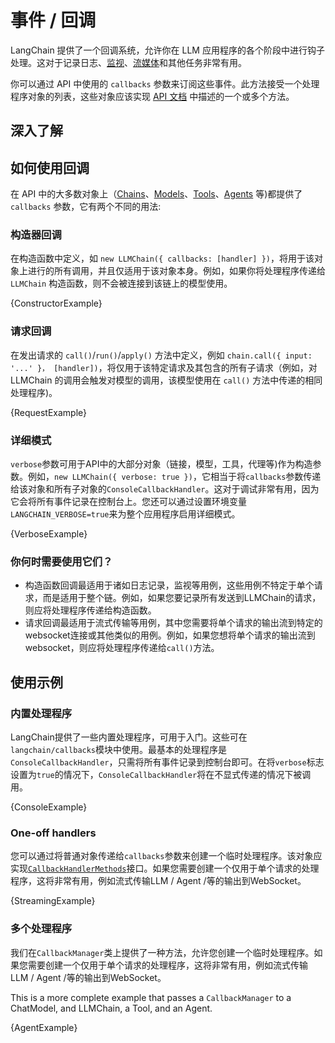 

# 事件 / 回调

LangChain 提供了一个回调系统，允许你在 LLM 应用程序的各个阶段中进行钩子处理。这对于记录日志、[监视](../tracing)、[流媒体](../../modules/models/llms/additional_functionality#streaming-responses)和其他任务非常有用。

你可以通过 API 中使用的 `callbacks` 参数来订阅这些事件。此方法接受一个处理程序对象的列表，这些对象应该实现 [API 文档](../../api/callbacks/interfaces/CallbackHandlerMethods) 中描述的一个或多个方法。

## 深入了解



<DocCardList />


## 如何使用回调

在 API 中的大多数对象上（[Chains](../../modules/chains/)、[Models](../../modules/models/)、[Tools](../../modules/agents/tools/)、[Agents](../../modules/agents/agents/) 等)都提供了 `callbacks` 参数，它有两个不同的用法:

### 构造器回调

在构造函数中定义，如 `new LLMChain({ callbacks: [handler] })`，将用于该对象上进行的所有调用，并且仅适用于该对象本身。例如，如果你将处理程序传递给 `LLMChain` 构造函数，则不会被连接到该链上的模型使用。



<CodeBlock language="typescript">{ConstructorExample}</CodeBlock>


### 请求回调

在发出请求的 `call()`/`run()`/`apply()` 方法中定义，例如 `chain.call({ input: '...' }， [handler])`，将仅用于该特定请求及其包含的所有子请求（例如，对 LLMChain 的调用会触发对模型的调用，该模型使用在 `call()` 方法中传递的相同处理程序)。



<CodeBlock language="typescript">{RequestExample}</CodeBlock>


### 详细模式


`verbose`参数可用于API中的大部分对象（链接，模型，工具，代理等)作为构造参数。例如，`new LLMChain({ verbose: true })`，它相当于将`callbacks`参数传递给该对象和所有子对象的`ConsoleCallbackHandler`。这对于调试非常有用，因为它会将所有事件记录在控制台上。您还可以通过设置环境变量`LANGCHAIN_VERBOSE=true`来为整个应用程序启用详细模式。





<CodeBlock language="typescript">{VerboseExample}</CodeBlock>



### 你何时需要使用它们？


- 构造函数回调最适用于诸如日志记录，监视等用例，这些用例不特定于单个请求，而是适用于整个链。例如，如果您要记录所有发送到LLMChain的请求，则应将处理程序传递给构造函数。
- 请求回调最适用于流式传输等用例，其中您需要将单个请求的输出流到特定的websocket连接或其他类似的用例。例如，如果您想将单个请求的输出流到websocket，则应将处理程序传递给`call()`方法。


## 使用示例


### 内置处理程序


LangChain提供了一些内置处理程序，可用于入门。这些可在`langchain/callbacks`模块中使用。最基本的处理程序是`ConsoleCallbackHandler`，只需将所有事件记录到控制台即可。在将`verbose`标志设置为`true`的情况下，`ConsoleCallbackHandler`将在不显式传递的情况下被调用。





<CodeBlock language="typescript">{ConsoleExample}</CodeBlock>



### One-off handlers



您可以通过将普通对象传递给`callbacks`参数来创建一个临时处理程序。该对象应实现[`CallbackHandlerMethods`](../../api/callbacks/interfaces/CallbackHandlerMethods)接口。如果您需要创建一个仅用于单个请求的处理程序，这将非常有用，例如流式传输LLM / Agent /等的输出到WebSocket。





<CodeBlock language="typescript">{StreamingExample}</CodeBlock>



### 多个处理程序


我们在`CallbackManager`类上提供了一种方法，允许您创建一个临时处理程序。如果您需要创建一个仅用于单个请求的处理程序，这将非常有用，例如流式传输LLM / Agent /等的输出到WebSocket。


This is a more complete example that passes a `CallbackManager` to a ChatModel, and LLMChain, a Tool, and an Agent.






<CodeBlock language="typescript">{AgentExample}</CodeBlock>

